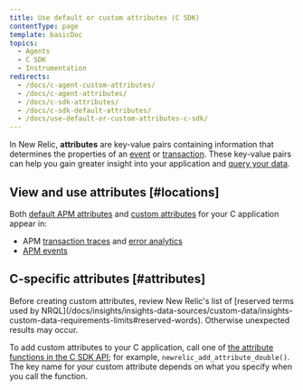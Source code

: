 ```yaml
---
title: Use default or custom attributes (C SDK)
contentType: page
template: basicDoc
topics:
  - Agents
  - C SDK
  - Instrumentation
redirects:
  - /docs/c-agent-custom-attributes/
  - /docs/c-agent-attributes/
  - /docs/c-sdk-attributes/
  - /docs/c-sdk-default-attributes/
  - /docs/use-default-or-custom-attributes-c-sdk/
---
```


In New Relic, **attributes** are key-value pairs containing information that determines the properties of an [event](/docs/accounts-partnerships/getting-started-new-relic/glossary#event) or [transaction](/docs/accounts-partnerships/getting-started-new-relic/glossary#transaction). These key-value pairs can help you gain greater insight into your application and [query your data](/docs/query-your-data/explore-query-data/query-builder/introduction-query-builder).

## View and use attributes [#locations]

Both [default APM attributes](/docs/insights/new-relic-insights/decorating-events/apm-default-attributes-insights#transaction-event) and [custom attributes](/docs/agents/manage-apm-agents/agent-data/collect-custom-attributes) for your C application appear in:

* APM [transaction traces](/docs/apm/transactions/transaction-traces/introduction-transaction-traces) and [error analytics](/docs/apm/applications-menu/error-analytics/introduction-error-analytics)
* [APM events](/docs/insights/explore-data/attributes/apm-default-attributes-insights)

## C-specific attributes [#attributes]

<Callout variant="important">
  Before creating custom attributes, review New Relic's list of [reserved terms used by NRQL](/docs/insights/insights-data-sources/custom-data/insights-custom-data-requirements-limits#reserved-words). Otherwise unexpected results may occur.
</Callout>

To add custom attributes to your C application, call one of [the attribute functions in the C SDK API](https://newrelic.github.io/c-sdk/libnewrelic_8h.html#abfe6f64a8eec7d60d8588f8969781d34); for example, `newrelic_add_attribute_double()`. The key name for your custom attribute depends on what you specify when you call the function.
